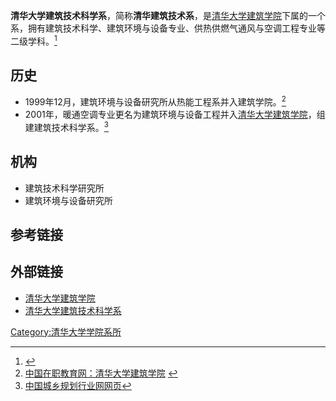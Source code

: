 {{Infobox University Department
 |名称              = 清华大学建筑技术科学系
 |其他名称        = Department of Building Science & Technology, Tsinghua University
 |徽标              = 
 |徽标说明        =
 |隶属              =[[清华大学|清华大学]][[清华大学建筑学院|建筑学院]]
 |建立时间        =2001年
 |关闭时间        =
 |类型              =系
 |下属              =2个研究所
 |主管官员        =
 |主席              =
 |党委书记        =
 |院长              =
 |系主任           =[[朱颖心|朱颖心]]
 |所长              =
 |部长              =
 |主任              =
 |头衔              =
 |头衔人名        =
 |教师              =
 |员工              =
 |学生              =
 |本科生           =
 |研究生           =
 |博士生           =
 |其他学生        =
 |地址              = {{CHN}}[[北京市|北京市]][[海淀区|海淀区]][[清华园|清华园]]
 |国家              =
 |省                 =
 |市                 =
 |坐标              =http://dbs.arch.tsinghua.edu.cn/dbs/
 |网址              =
 |标志              =
 |脚注              =
}}
'''清华大学建筑技术科学系'''，简称'''清华建筑技术系'''，是[[清华大学|清华大学]][[清华大学建筑学院|建筑学院]]下属的一个系，拥有建筑技术科学、建筑环境与设备专业、供热供燃气通风与空调工程专业等二级学科。<ref>{{Cite web |url=http://arch.tsinghua.edu.cn/chs/data/about/ |title=清华大学建筑学院简介：建筑技术科学系部分 |access-date=2010-09-27 |archive-url=https://web.archive.org/web/20101211090108/http://arch.tsinghua.edu.cn/chs/data/about/ |archive-date=2010-12-11 |dead-url=yes }}</ref>

==历史==
*1999年12月，建筑环境与设备研究所从热能工程系并入建筑学院。<ref>[http://www.onjobedu.com/article/famous_sch/1752.html 中国在职教育网：清华大学建筑学院] {{webarchive|url=https://web.archive.org/web/20071125193034/http://www.onjobedu.com/article/famous_sch/1752.html |date=2007-11-25 }}</ref>
*2001年，暖通空调专业更名为建筑环境与设备工程并入[[清华大学建筑学院|清华大学建筑学院]]，组建建筑技术科学系。<ref>[http://www.china-up.com/column/youguo.htm 中国城乡规划行业网网页]</ref>
== 机构 ==
* 建筑技术科学研究所
* 建筑环境与设备研究所
== 参考链接 ==
{{Reflist}}
==外部链接==
* [http://arch.tsinghua.edu.cn 清华大学建筑学院]
*[https://web.archive.org/web/20081021234342/http://dbs.arch.tsinghua.edu.cn/dbs/ 清华大学建筑技术科学系]
{{清华大学/院系}}
[[Category:清华大学学院系所|Category:清华大学学院系所]]